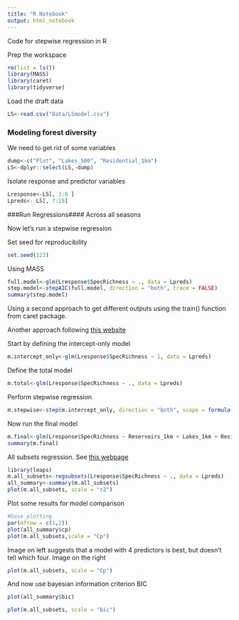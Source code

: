```yaml
---
title: "R Notebook"
output: html_notebook
---
```

Code for stepwise regression in R

Prep the workspace
```r
rm(list = ls())
library(MASS)
library(caret)
library(tidyverse)
```
Load the draft data
```r
LS<-read.csv("Data/LSmodel.csv")
```
### Modeling forest diversity
We need to get rid of some variables
```r
dump<-c("Plot", "Lakes_500", "Residential_1km")
LS<-dplyr::select(LS,-dump)
```

Isolate response and predictor variables
```r
Lresponse<-LS[, 3:6 ]
Lpreds<- LS[, 7:18]
```

###Run Regressions#### Across all seasons 

Now let's run a stepwise regression

Set seed for reproducibility
```r
set.seed(123)
```
Using MASS

```r
full.model<-glm(Lresponse$SpecRichness ~ ., data = Lpreds)
step.model<-stepAIC(full.model, direction = "both", trace = FALSE)
summary(step.model)

```
Using a second approach to get different outputs using the train() function from caret package.

Another approach following [this website](https://www.statology.org/stepwise-regression-r/)

Start by defining the intercept-only model
```r
m.intercept_only<-glm(Lresponse$SpecRichness ~ 1, data = Lpreds)
```
Define the total model
```r
m.total<-glm(Lresponse$SpecRichness ~ ., data = Lpreds)
```
Perform stepwise regression
```r
m.stepwise<-step(m.intercept_only, direction = "both", scope = formula(m.total))
```
Now run the final model
```r
m.final<-glm(Lresponse$SpecRichness ~ Reservoirs_1km + Lakes_1km + Residential_500 + D_road_500 + Evergreen_500, data = Lpreds)
summary(m.final)
```
All subsets regression.  See [this webpage](https://educationalresearchtechniques.com/2017/02/24/subset-regression-in-r/)

```r
library(leaps)
m.all_subsets<-regsubsets(Lresponse$SpecRichness ~ ., data = Lpreds)
all_summary<-summary(m.all_subsets)
plot(m.all_subsets, scale = "r2")
```
Plot some results for model comparison
```r
#base plotting
par(mfrow = c(1,2))
plot(all_summary$cp)
plot(m.all_subsets,scale = "Cp")
```

Image on left suggests that a model with 4 predictors is best, but doesn't tell which four. Image on the right 

```r
plot(m.all_subsets, scale = "Cp")
```


And now use bayesian information criterion BIC
```r
plot(all_summary$bic)
```
```r
plot(m.all_subsets, scale = "bic")
```

